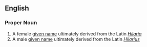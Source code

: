 ==English==

===Proper Noun===
{{en-proper noun}}

# A female [[given name]] ultimately derived from the Latin ''[[Hilaria]]''
# A male [[given name]] ultimately derived from the Latin ''[[Hilarius]]''